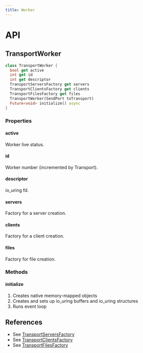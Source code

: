 ```yaml
---
title: Worker
---
```


# API

## TransportWorker

```dart title="Declaration"
class TransportWorker {
  bool get active 
  int get id
  int get descriptor
  TransportServersFactory get servers 
  TransportClientsFactory get clients 
  TransportFilesFactory get files 
  TransportWorker(SendPort toTransport)
  Future<void> initialize() async
}
```

### Properties

#### active

Worker live status.

#### id

Worker number (incremented by Transport).

#### descriptor

io_uring fd.

#### servers

Factory for a server creation.

#### clients

Factory for a client creation.

#### files

Factory for file creation.

### Methods

#### initialize

1. Creates native memory-mapped objects 
2. Creates and sets up io_uring buffers and io_uring structures
3. Runs event loop

## References

* See [TransportServersFactory](server#TransportServersFactory)
* See [TransportClientsFactory](client#TransportClientsFactory)
* See [TransportFilesFactory](file#TransportFilesFactory)